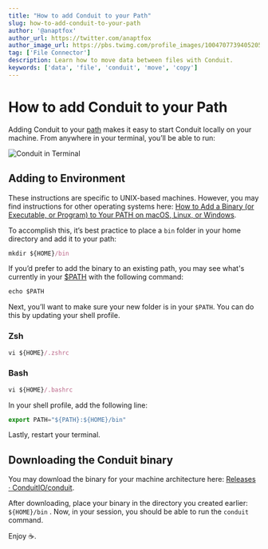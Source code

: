 ```yaml
---
title: "How to add Conduit to your Path"
slug: how-to-add-conduit-to-your-path
author: '@anaptfox'
author_url: https://twitter.com/anaptfox
author_image_url: https://pbs.twimg.com/profile_images/1004707739405205504/BpvzOr9X_400x400.jpg
tag: ['File Connector']
description: Learn how to move data between files with Conduit.
keywords: ['data', 'file', 'conduit', 'move', 'copy']
---
```


# How to add Conduit to your Path

Adding Conduit to your [path](https://zwbetz.com/how-to-add-a-binary-to-your-path-on-macos-linux-windows/) makes it easy to start Conduit locally on your machine. From anywhere in your terminal, you’ll be able to run:

<img className="rounded-md" src="/images/guides/how-to-add-conduit-to-your-path/conduit-in-terminal.png" alt="Conduit in Terminal" />

<!--truncate-->

## Adding to Environment

These instructions are specific to UNIX-based machines. However, you may find instructions for other operating systems here: [How to Add a Binary (or Executable, or Program) to Your PATH on macOS, Linux, or Windows](https://zwbetz.com/how-to-add-a-binary-to-your-path-on-macos-linux-windows/).

To accomplish this, it’s best practice to place a `bin` folder in your home directory and add it to your path:

```jsx
mkdir ${HOME}/bin
```

If you’d prefer to add the binary to an existing path, you may see what's currently in your [$PATH](https://askubuntu.com/questions/551990/what-does-path-mean) with the following command:

```jsx
echo $PATH
```


Next, you’ll want to make sure your new folder is in your `$PATH`. You can do this by updating your shell profile. 

### Zsh

```jsx
vi ${HOME}/.zshrc
```

### Bash

```jsx
vi ${HOME}/.bashrc
```

In your shell profile, add the following line:

```jsx
export PATH="${PATH}:${HOME}/bin"
```

Lastly, restart your terminal.

## Downloading the Conduit binary

You may download the binary for your machine architecture here: [Releases · ConduitIO/conduit](https://github.com/ConduitIO/conduit/releases).

After downloading, place your binary in the directory you created earlier: `${HOME}/bin` . Now, in your session, you should be able to run the `conduit` command.

Enjoy ☕.